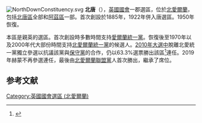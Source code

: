 [[File:NorthDownConstituency.svg|thumb]]
'''北唐'''（{{lang-en|North Down}}），[[英國|英國]][[英國國會|國會]]一郡選區，位於[[北愛爾蘭|北愛爾蘭]]，包括[[北唐區|北唐區]]全部和[[阿茲區|阿茲區]]一部。首次創設於1885年，1922年併入唐選區。1950年恢復。

本區是親英的選區。首次創設時多數時間支持[[愛爾蘭統一黨|愛爾蘭統一黨]]。恢復後至1970年以及2000年代大部份時間支持[[北愛爾蘭統一黨|北愛爾蘭統一黨]]的候選人。[[2010年英國大選|2010年大選中]]{{le|西爾菲婭·赫蒙|Sylvia Hermon}}脫離北愛統一黨獨立參選以抗議該黨與[[保守黨_(英國)|保守黨]]的合作，仍以63.3%選票勝出該區<ref>{{cite news
|publisher=[[英國廣播公司|英國廣播公司]]
|date=2010年5月7日
|title=Election 2010/Constituency/North Down
|url=http://news.bbc.co.uk/2/shared/election2010/results/constituency/713.stm
|accessdate=2010年5月9日
|archive-date=2010年4月20日
|archive-url=https://web.archive.org/web/20100420122628/http://news.bbc.co.uk/2/shared/election2010/results/constituency/713.stm
|dead-url=no
}}</ref>連任。2019年赫蒙不再參選連任，最後由[[北愛爾蘭聯盟黨|北愛爾蘭聯盟黨]]人首次勝出，繼承了席位。

==参考文献==
<div class="references-small">
<references></references>
</div>

{{DEFAULTSORT:North Down}}
[[Category:英國國會選區_(北愛爾蘭)|Category:英國國會選區 (北愛爾蘭)]]
{{英國國會選區 (北愛爾蘭)}}